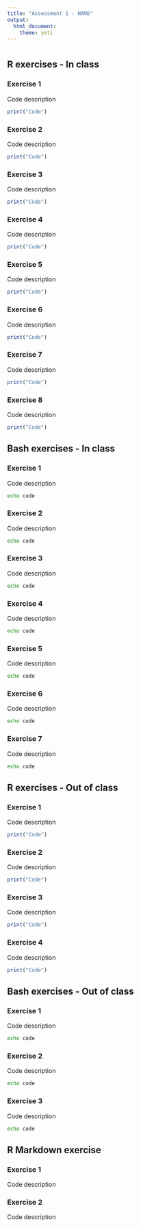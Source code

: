 ```yaml
---
title: "Assessment 1 - NAME"
output: 
  html_document: 
    theme: yeti
---
```

#  {.tabset}

## R exercises - In class

### Exercise 1
Code description
```r
print("Code")
```

### Exercise 2
Code description
```r
print("Code")
```

### Exercise 3
Code description
```r
print("Code")
```

### Exercise 4
Code description
```r
print("Code")
```

### Exercise 5
Code description
```r
print("Code")
```

### Exercise 6
Code description
```r
print("Code")
```

### Exercise 7
Code description
```r
print("Code")
```

### Exercise 8
Code description
```r
print("Code")
```

## Bash exercises - In class

### Exercise 1
Code description
```bash
echo code
```

### Exercise 2
Code description
```bash
echo code
```

### Exercise 3
Code description
```bash
echo code
```

### Exercise 4
Code description
```bash
echo code
```

### Exercise 5
Code description
```bash
echo code
```

### Exercise 6
Code description
```bash
echo code
```

### Exercise 7
Code description
```bash
echo code
```

## R exercises - Out of class

### Exercise 1
Code description
```r
print("Code")
```

### Exercise 2
Code description
```r
print("Code")
```

### Exercise 3
Code description
```r
print("Code")
```

### Exercise 4
Code description
```r
print("Code")
```

## Bash exercises - Out of class

### Exercise 1
Code description
```bash
echo code
```

### Exercise 2
Code description
```bash
echo code
```

### Exercise 3
Code description
```bash
echo code
```

## R Markdown exercise

### Exercise 1
Code description

### Exercise 2
Code description